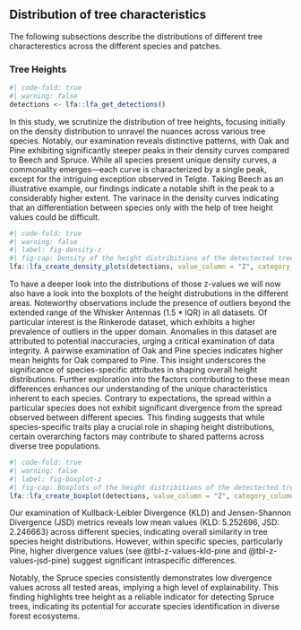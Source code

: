 ## Distribution of tree characteristics

The following subsections describe the distributions of different tree characterestics across the different species and patches.

### Tree Heights

```r
#| code-fold: true
#| warning: false
detections <- lfa::lfa_get_detections()
```

In this study, we scrutinize the distribution of tree heights, focusing initially on the density distribution to unravel the nuances across various tree species. Notably, our examination reveals distinctive patterns, with Oak and Pine exhibiting significantly steeper peaks in their density curves compared to Beech and Spruce. While all species present unique density curves, a commonality emerges—each curve is characterized by a single peak, except for the intriguing exception observed in Telgte. Taking Beech as an illustrative example, our findings indicate a notable shift in the peak to a considerably higher extent. The varinace in the density curves indicating that an differentiation between species only with the help of tree height values could be difficult.

```r
#| code-fold: true
#| warning: false
#| label: fig-density-z
#| fig-cap: Density of the height distribitions of the detectected trees. Splitted by the different researched areas and grouped by the dominant specie in this area. 
lfa::lfa_create_density_plots(detections, value_column = "Z", category_column1 = "area", category_column2 = "specie", title = "Density of the height distributions", xlims = c(0,50))
```

To have a deeper look into the distributions of those `Z`-values we will now also have a look into the boxplots of the height distrubutions in the different areas.
Noteworthy observations include the presence of outliers beyond the extended range of the Whisker Antennas ($1.5*\text{IQR}$) in all datasets. Of particular interest is the Rinkerode dataset, which exhibits a higher prevalence of outliers in the upper domain. Anomalies in this dataset are attributed to potential inaccuracies, urging a critical examination of data integrity. A pairwise examination of Oak and Pine species indicates higher mean heights for Oak compared to Pine. This insight underscores the significance of species-specific attributes in shaping overall height distributions. Further exploration into the factors contributing to these mean differences enhances our understanding of the unique characteristics inherent to each species. Contrary to expectations, the spread within a particular species does not exhibit significant divergence from the spread observed between different species. This finding suggests that while species-specific traits play a crucial role in shaping height distributions, certain overarching factors may contribute to shared patterns across diverse tree populations.



```r
#| code-fold: true
#| warning: false
#| label: fig-boxplot-z
#| fig-cap: Boxplots of the height distribitions of the detectected trees. Splitted by the different researched areas and grouped by the dominant specie in this area. 
lfa::lfa_create_boxplot(detections, value_column = "Z", category_column1 = "area", category_column2 = "specie", title = "Boxplots of the height distributions")
```



Our examination of Kullback-Leibler Divergence (KLD) and Jensen-Shannon Divergence (JSD) metrics reveals low mean values (KLD: 5.252696, JSD: 2.246663) across different species, indicating overall similarity in tree species height distributions. However, within specific species, particularly Pine, higher divergence values (see @tbl-z-values-kld-pine and @tbl-z-values-jsd-pine) suggest significant intraspecific differences.

Notably, the Spruce species consistently demonstrates low divergence values across all tested areas, implying a high level of explainability. This finding highlights tree height as a reliable indicator for detecting Spruce trees, indicating its potential for accurate species identification in diverse forest ecosystems.

